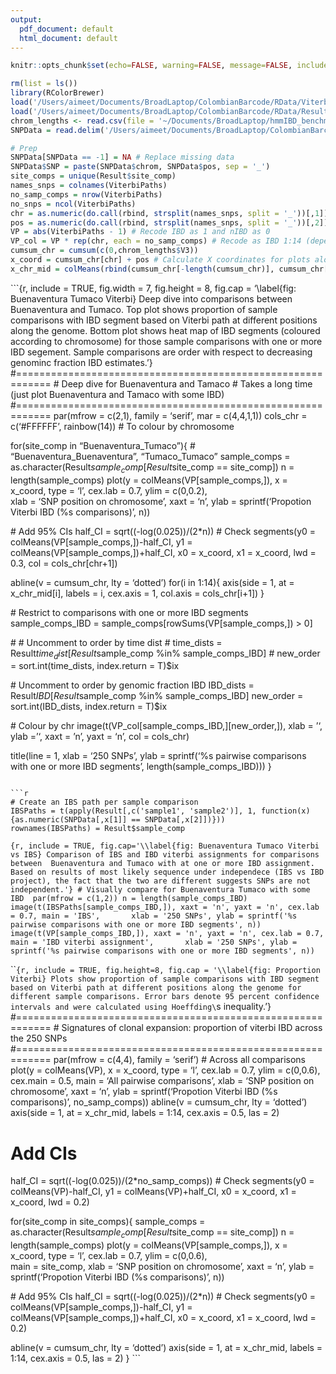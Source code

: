 ```yaml
---
output:
  pdf_document: default
  html_document: default
---
```


<!-- #============================================================ -->
<!-- # To-do -->
<!-- # Modify error bars on binomial proportions (use bootstrap given not independent) -->
<!-- # Cite Lyndals test for signal of selection 
<!-- #============================================================ -->

```r
knitr::opts_chunk$set(echo=FALSE, warning=FALSE, message=FALSE, include=FALSE, cache=TRUE, cache.comments = FALSE, fig.pos = 'H', fig.width = 7, fig.height = 7, dev = 'png', dpi = 300)

rm(list = ls())
library(RColorBrewer)
load('/Users/aimeet/Documents/BroadLaptop/ColombianBarcode/RData/ViterbiPaths.RData')
load('/Users/aimeet/Documents/BroadLaptop/ColombianBarcode/RData/Result.RData') 
chrom_lengths <- read.csv(file = '~/Documents/BroadLaptop/hmmIBD_benchmark/appendix3/pf3k_data/Pf_v3_chrom_length.csv', skip = 2, header = FALSE)
SNPData = read.delim('/Users/aimeet/Documents/BroadLaptop/ColombianBarcode/TxtData/hmmIBD_input.txt')

# Prep
SNPData[SNPData == -1] = NA # Replace missing data 
SNPData$SNP = paste(SNPData$chrom, SNPData$pos, sep = '_')
site_comps = unique(Result$site_comp) 
names_snps = colnames(ViterbiPaths)
no_samp_comps = nrow(ViterbiPaths)
no_snps = ncol(ViterbiPaths)
chr = as.numeric(do.call(rbind, strsplit(names_snps, split = '_'))[,1]) # Extract chr info
pos = as.numeric(do.call(rbind, strsplit(names_snps, split = '_'))[,2]) # Extract pos info
VP = abs(ViterbiPaths - 1) # Recode IBD as 1 and nIBD as 0 
VP_col = VP * rep(chr, each = no_samp_comps) # Recode as IBD 1:14 (depending on chr) 
cumsum_chr = cumsum(c(0,chrom_lengths$V3))
x_coord = cumsum_chr[chr] + pos # Calculate X coordinates for plots along genome
x_chr_mid = colMeans(rbind(cumsum_chr[-length(cumsum_chr)], cumsum_chr[-1]))
```

```{r, include = TRUE, fig.width = 7, fig.height = 8, fig.cap = '\\label{fig: Buenaventura Tumaco Viterbi} Deep dive into comparisons between Buenaventura and Tumaco. Top plot shows proportion of sample comparisons with IBD segment based on Viterbi path at different positions along the genome. Bottom plot shows heat map of IBD segments (coloured according to chromosome) for those sample comparisons with one or more IBD segement. Sample comparisons are order with respect to decreasing genominc fraction IBD estimates.'}
#============================================================
# Deep dive for Buenaventura and Tamaco
# Takes a long time (just plot Buenaventura and Tamaco with some IBD)
#============================================================
par(mfrow = c(2,1), family = 'serif', mar = c(4,4,1,1))
cols_chr = c('#FFFFFF', rainbow(14)) # To colour by chromosome

for(site_comp in "Buenaventura_Tumaco"){ # "Buenaventura_Buenaventura", "Tumaco_Tumaco"
  sample_comps = as.character(Result$sample_comp[Result$site_comp == site_comp])
  n = length(sample_comps) 
  plot(y = colMeans(VP[sample_comps,]), x = x_coord, type = 'l', cex.lab = 0.7, ylim = c(0,0.2),  
       xlab = 'SNP position on chromosome', xaxt = 'n', 
       ylab = sprintf('Propotion Viterbi IBD (%s comparisons)', n)) 
  
  # Add 95% CIs
  half_CI = sqrt((-log(0.025))/(2*n)) # Check
  segments(y0 = colMeans(VP[sample_comps,])-half_CI, 
           y1 = colMeans(VP[sample_comps,])+half_CI, 
           x0 = x_coord,  x1 = x_coord, lwd = 0.3, 
           col = cols_chr[chr+1])
  
  abline(v = cumsum_chr, lty = 'dotted')
  for(i in 1:14){
    axis(side = 1, at = x_chr_mid[i], labels = i, cex.axis = 1, col.axis = cols_chr[i+1])
  }
   
  # Restrict to comparisons with one or more IBD segments
  sample_comps_IBD = sample_comps[rowSums(VP[sample_comps,]) > 0]
  
  # # Uncomment to order by time dist
  # time_dists = Result$time_dist[Result$sample_comp %in% sample_comps_IBD]
  # new_order = sort.int(time_dists, index.return = T)$ix
  
  # Uncomment to order by genomic fraction IBD
  IBD_dists = Result$IBD[Result$sample_comp %in% sample_comps_IBD]
  new_order = sort.int(IBD_dists, index.return = T)$ix
  
  # Colour by chr
  image(t(VP_col[sample_comps_IBD,][new_order,]), xlab = '', ylab = '',
        xaxt = 'n', yaxt = 'n', col = cols_chr)
  
  title(line = 1, xlab = '250 SNPs', 
        ylab = sprintf('%s pairwise comparisons with one or more IBD segments', 
                                          length(sample_comps_IBD)))
}
```

```r
# Create an IBS path per sample comparison
IBSPaths = t(apply(Result[,c('sample1', 'sample2')], 1, function(x){as.numeric(SNPData[,x[1]] == SNPData[,x[2]])}))
rownames(IBSPaths) = Result$sample_comp
```

```{r, include = TRUE, fig.cap='\\label{fig: Buenaventura Tumaco Viterbi vs IBS} Comparison of IBS and IBD viterbi assignments for comparisons between  Buenaventura and Tumaco with at one or more IBD assignment. Based on results of most likely sequence under independece (IBS vs IBD project), the fact that the two are different suggests SNPs are not independent.'}
# Visually compare for Buenaventura Tumaco with some IBD 
par(mfrow = c(1,2))
n = length(sample_comps_IBD)
image(t(IBSPaths[sample_comps_IBD,]), xaxt = 'n', yaxt = 'n', cex.lab = 0.7, main = 'IBS',
      xlab = '250 SNPs', ylab = sprintf('%s pairwise comparisons with one or more IBD segments', n))
image(t(VP[sample_comps_IBD,]), xaxt = 'n', yaxt = 'n', cex.lab = 0.7, main = 'IBD viterbi assignment',
      xlab = '250 SNPs', ylab = sprintf('%s pairwise comparisons with one or more IBD segments', n))
```


```{r, include = TRUE, fig.height=8, fig.cap = '\\label{fig: Proportion Viterbi} Plots show proportion of sample comparisons with IBD segment based on Viterbi path at different positions along the genome for different sample comparisons. Error bars denote 95 percent confidence intervals and were calculated using Hoeffding\`s inequality.'}  
#============================================================
# Signatures of clonal expansion: proportion of viterbi IBD across the 250 SNPs
#============================================================
par(mfrow = c(4,4), family = 'serif')
# Across all comparisons
plot(y = colMeans(VP), x = x_coord, type = 'l', cex.lab = 0.7, ylim = c(0,0.6), cex.main = 0.5, 
     main = 'All pairwise comparisons', xlab = 'SNP position on chromosome', xaxt = 'n', 
     ylab = sprintf('Propotion Viterbi IBD (%s comparisons)', no_samp_comps)) 
abline(v = cumsum_chr, lty = 'dotted')
axis(side = 1, at = x_chr_mid, labels = 1:14, cex.axis = 0.5, las = 2)

# Add CIs
half_CI = sqrt((-log(0.025))/(2*no_samp_comps)) # Check
segments(y0 = colMeans(VP)-half_CI, 
         y1 = colMeans(VP)+half_CI, 
         x0 = x_coord,  x1 = x_coord, lwd = 0.2)

for(site_comp in site_comps){
  sample_comps = as.character(Result$sample_comp[Result$site_comp == site_comp])
  n = length(sample_comps) 
  plot(y = colMeans(VP[sample_comps,]), x = x_coord, type = 'l', cex.lab = 0.7, ylim = c(0,0.6),  
       main = site_comp, xlab = 'SNP position on chromosome', xaxt = 'n', 
       ylab = sprintf('Propotion Viterbi IBD (%s comparisons)', n)) 
  
  # Add 95% CIs
  half_CI = sqrt((-log(0.025))/(2*n)) # Check
  segments(y0 = colMeans(VP[sample_comps,])-half_CI, 
           y1 = colMeans(VP[sample_comps,])+half_CI, 
           x0 = x_coord,  x1 = x_coord, lwd = 0.2)
  
  abline(v = cumsum_chr, lty = 'dotted')
  axis(side = 1, at = x_chr_mid, labels = 1:14, cex.axis = 0.5, las = 2)
}
```

<!-- fig: Proportion Viterbi -->
<!-- fig: Buenaventura Tumaco Viterbi -->
<!-- fig: Buenaventura Tumaco Viterbi vs IBS -->
